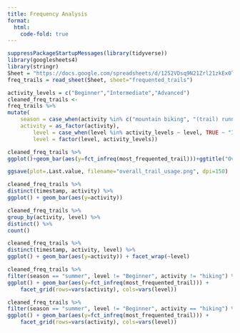 ```yaml
---
title: Frequency Analysis
format:
  html:
    code-fold: true
---
```



```r
suppressPackageStartupMessages(library(tidyverse))
library(googlesheets4)
library(stringr)
Sheet = "https://docs.google.com/spreadsheets/d/1252VDsq9N21Zrl21zkEx0TOjXeKmOddHrwno1xhrEsI/edit?resourcekey#gid=983704671"
freq_trails = read_sheet(Sheet, sheet="frequented_trails")

```

```r
activity_levels = c("Beginner","Intermediate","Advanced")
cleaned_freq_trails <-
freq_trails %>%
mutate(
    season = case_when(activity %in% c("mountain biking", "(trail) running", "hiking") ~ "summer", TRUE ~ "winter"),
    activity = as_factor(activity),
        level = case_when(level %in% activity_levels ~ level, TRUE ~ "Intermediate"),
        level = factor(level, activity_levels))
```

```r
cleaned_freq_trails %>%
ggplot()+geom_bar(aes(y=fct_infreq(most_frequented_trail)))+ggtitle("Overall Trail Usage")

ggsave(plot=.Last.value, filename="overall_trail_usage.png", dpi=150)
```

```r
cleaned_freq_trails %>%
distinct(timestamp, activity) %>%
ggplot() + geom_bar(aes(y=activity))
```

```r
cleaned_freq_trails %>%
group_by(activity, level) %>%
distinct() %>%
count()
```

```r
cleaned_freq_trails %>%
distinct(timestamp, activity, level) %>%
ggplot() + geom_bar(aes(y=activity)) + facet_wrap(~level)
```

```r
cleaned_freq_trails %>%
filter(season == "summer", level != "Beginner", activity != "hiking") %>%
ggplot() + geom_bar(aes(y=fct_infreq(most_frequented_trail))) +
    facet_grid(rows=vars(activity), cols=vars(level))
```

```r
cleaned_freq_trails %>%
filter(season == "summer", level != "Beginner", activity == "hiking") %>%
ggplot() + geom_bar(aes(y=fct_infreq(most_frequented_trail))) +
    facet_grid(rows=vars(activity), cols=vars(level))
```
